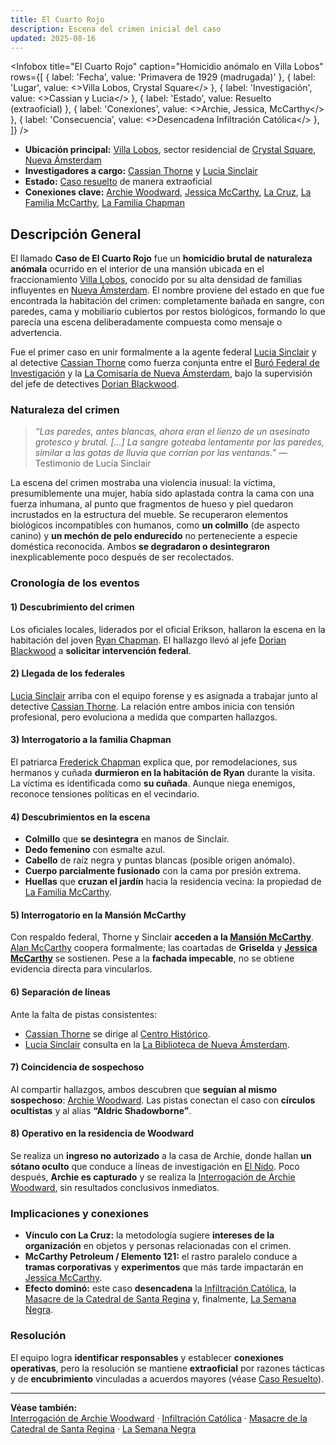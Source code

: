 ```yaml
---
title: El Cuarto Rojo
description: Escena del crimen inicial del caso
updated: 2025-08-16
---
```



<Infobox
  title="El Cuarto Rojo"
  caption="Homicidio anómalo en Villa Lobos"
  rows={[
    { label: 'Fecha', value: 'Primavera de 1929 (madrugada)' },
    { label: 'Lugar', value: <><Link to="/CrSaSo/lugares/Villa%20Lobos">Villa Lobos</Link>, <Link to="/CrSaSo/lugares/Crystal%20Square">Crystal Square</Link></> },
    { label: 'Investigación', value: <><Link to="/CrSaSo/personajes/Cassian%20Thorne">Cassian</Link> y <Link to="/CrSaSo/personajes/Lucia%20Sinclair">Lucia</Link></> },
    { label: 'Estado', value: <Link to="/CrSaSo/eventos/Caso%20resuelto">Resuelto (extraoficial)</Link> },
    { label: 'Conexiones', value: <><Link to="/CrSaSo/personajes/Archie%20Woodward">Archie</Link>, <Link to="/CrSaSo/personajes/Jessica%20McCarthy">Jessica</Link>, <Link to="/CrSaSo/familias/La%20Familia%20McCarthy">McCarthy</Link></> },
    { label: 'Consecuencia', value: <>Desencadena <Link to="/CrSaSo/eventos/La%20Infiltraci%C3%B3n%20Cat%C3%B3lica">Infiltración Católica</Link></> },
  ]}
/>
- **Ubicación principal:** [Villa Lobos](Villa%20Lobos.md), sector residencial de [Crystal Square](Crystal%20Square.md), [Nueva Ámsterdam](Nueva%20Ámsterdam.md)
- **Investigadores a cargo:** [Cassian Thorne](Cassian%20Thorne.md) y [Lucia Sinclair](../Personajes/Lucia%20Sinclair.mdx)
- **Estado:** [Caso resuelto](Caso%20resuelto.md) de manera extraoficial
- **Conexiones clave:** [Archie Woodward](Archie%20Woodward.md), [Jessica McCarthy](Jessica%20McCarthy.md), [La Cruz](La%20Cruz.md), [La Familia McCarthy](La%20Familia%20McCarthy.md), [La Familia Chapman](La%20Familia%20Chapman.md)

## Descripción General

El llamado **Caso de El Cuarto Rojo** fue un **homicidio brutal de naturaleza anómala** ocurrido en el interior de una mansión ubicada en el fraccionamiento [Villa Lobos](Villa%20Lobos.md), conocido por su alta densidad de familias influyentes en [Nueva Ámsterdam](Nueva%20Ámsterdam.md). El nombre proviene del estado en que fue encontrada la habitación del crimen: completamente bañada en sangre, con paredes, cama y mobiliario cubiertos por restos biológicos, formando lo que parecía una escena deliberadamente compuesta como mensaje o advertencia.

Fue el primer caso en unir formalmente a la agente federal [Lucia Sinclair](../Personajes/Lucia%20Sinclair.md) y al detective [Cassian Thorne](Cassian%20Thorne.md) como fuerza conjunta entre el [Buró Federal de Investigación](Buró%20Federal%20de%20Investigación.md) y la [La Comisaría de Nueva Ámsterdam](La%20Comisaría%20de%20Nueva%20Ámsterdam.md), bajo la supervisión del jefe de detectives [Dorian Blackwood](Dorian%20Blackwood.md).

### Naturaleza del crimen

> _“Las paredes, antes blancas, ahora eran el lienzo de un asesinato grotesco y brutal. [...] La sangre goteaba lentamente por las paredes, similar a las gotas de lluvia que corrían por las ventanas.”_ — Testimonio de Lucía Sinclair

La escena del crimen mostraba una violencia inusual: la víctima, presumiblemente una mujer, había sido aplastada contra la cama con una fuerza inhumana, al punto que fragmentos de hueso y piel quedaron incrustados en la estructura del mueble. Se recuperaron elementos biológicos incompatibles con humanos, como **un colmillo** (de aspecto canino) y **un mechón de pelo endurecido** no perteneciente a especie doméstica reconocida. Ambos **se degradaron o desintegraron** inexplicablemente poco después de ser recolectados.

### Cronología de los eventos

#### 1) **Descubrimiento del crimen**
Los oficiales locales, liderados por el oficial Erikson, hallaron la escena en la habitación del joven [Ryan Chapman](Ryan%20Chapman.md). El hallazgo llevó al jefe [Dorian Blackwood](Dorian%20Blackwood.md) a **solicitar intervención federal**.

#### 2) **Llegada de los federales**
[Lucia Sinclair](../Personajes/Lucia%20Sinclair.md) arriba con el equipo forense y es asignada a trabajar junto al detective [Cassian Thorne](Cassian%20Thorne.md). La relación entre ambos inicia con tensión profesional, pero evoluciona a medida que comparten hallazgos.

#### 3) **Interrogatorio a la familia Chapman**
El patriarca [Frederick Chapman](Frederick%20Chapman.md) explica que, por remodelaciones, sus hermanos y cuñada **durmieron en la habitación de Ryan** durante la visita. La víctima es identificada como **su cuñada**. Aunque niega enemigos, reconoce tensiones políticas en el vecindario.

#### 4) **Descubrimientos en la escena**
- **Colmillo** que **se desintegra** en manos de Sinclair.  
- **Dedo femenino** con esmalte azul.  
- **Cabello** de raíz negra y puntas blancas (posible origen anómalo).  
- **Cuerpo parcialmente fusionado** con la cama por presión extrema.  
- **Huellas** que **cruzan el jardín** hacia la residencia vecina: la propiedad de [La Familia McCarthy](La%20Familia%20McCarthy.md).

#### 5) **Interrogatorio en la Mansión McCarthy**
Con respaldo federal, Thorne y Sinclair **acceden a la [Mansión McCarthy](Mansión%20McCarthy.md)**. [Alan McCarthy](Alan%20McCarthy.md) coopera formalmente; las coartadas de **Griselda** y **[Jessica McCarthy](Jessica%20McCarthy.md)** se sostienen. Pese a la **fachada impecable**, no se obtiene evidencia directa para vincularlos.

#### 6) **Separación de líneas**
Ante la falta de pistas consistentes:
- [Cassian Thorne](Cassian%20Thorne.md) se dirige al [Centro Histórico](Centro%20Histórico.md).  
- [Lucia Sinclair](../Personajes/Lucia%20Sinclair.md) consulta en la [La Biblioteca de Nueva Ámsterdam](La%20Biblioteca%20de%20Nueva%20Ámsterdam.md).

#### 7) **Coincidencia de sospechoso**
Al compartir hallazgos, ambos descubren que **seguían al mismo sospechoso**: [Archie Woodward](Archie%20Woodward.md). Las pistas conectan el caso con **círculos ocultistas** y al alias **“Aldric Shadowborne”**.

#### 8) **Operativo en la residencia de Woodward**
Se realiza un **ingreso no autorizado** a la casa de Archie, donde hallan **un sótano oculto** que conduce a líneas de investigación en [El Nido](El%20Nido.md). Poco después, **Archie es capturado** y se realiza la [Interrogación de Archie Woodward](Interrogación%20de%20Archie%20Woodward.md), sin resultados conclusivos inmediatos.

### Implicaciones y conexiones

- **Vínculo con La Cruz:** la metodología sugiere **intereses de la organización** en objetos y personas relacionadas con el crimen.  
- **McCarthy Petroleum / Elemento 121:** el rastro paralelo conduce a **tramas corporativas** y **experimentos** que más tarde impactarán en [Jessica McCarthy](Jessica%20McCarthy.md).  
- **Efecto dominó:** este caso **desencadena** la [Infiltración Católica](Infiltración%20Católica.md), la [Masacre de la Catedral de Santa Regina](Masacre%20de%20la%20Catedral%20de%20Santa%20Regina.md) y, finalmente, [La Semana Negra](La%20Semana%20Negra.md).

### Resolución

El equipo logra **identificar responsables** y establecer **conexiones operativas**, pero la resolución se mantiene **extraoficial** por razones tácticas y de **encubrimiento** vinculadas a acuerdos mayores (véase [Caso Resuelto](Caso%20resuelto.md)).

---

**Véase también:**  
[Interrogación de Archie Woodward](Interrogación%20de%20Archie%20Woodward.md) · [Infiltración Católica](Infiltración%20Católica.md) · [Masacre de la Catedral de Santa Regina](Masacre%20de%20la%20Catedral%20de%20Santa%20Regina.md) · [La Semana Negra](La%20Semana%20Negra.md)
